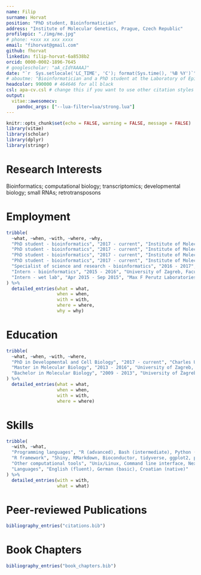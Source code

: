 ```yaml
---
name: Filip
surname: Horvat
position: "PhD student, Bioinformatician"
address: "Institute of Molecular Genetics, Prague, Czech Republic"
profilepic: "./img/me.jpg"
# phone: +xxx xx xxx xxxx
email: "fihorvat@gmail.com"
github: fhorvat
linkedin: filip-horvat-6a8538b2
orcid: 0000-0002-1896-7645
# googlescholar: "aA_cIdYAAAAJ"
date: "`r  Sys.setlocale('LC_TIME', 'C'); format(Sys.time(), '%B %Y')`"
# aboutme: "Bioinformatician and a PhD student at the Laboratory of Epigenetic Regulations"
headcolor: 990000 # 464646 for all black
csl: apa-cv.csl # change this if you want to use other citation styles
output: 
  vitae::awesomecv:
    pandoc_args: ["--lua-filter=lua/strong.lua"] 
---
```


```r
knitr::opts_chunk$set(echo = FALSE, warning = FALSE, message = FALSE)
library(vitae)
library(scholar)
library(dplyr)
library(stringr)
```

# Research Interests

Bioinformatics; computational biology; transcriptomics; developmental biology; small RNAs; retrotransposons


# Employment

```r
tribble(
  ~what, ~when, ~with, ~where, ~why,
  "PhD student - bioinformatics", "2017 - current", "Institute of Molecular Genetics, Laboratory of Epigenetic Regulations", "Prague", "Bioinformatic analysis of RNA dynamics in mammalian oocytes and early embryos",
  "PhD student - bioinformatics", "2017 - current", "Institute of Molecular Genetics, Laboratory of Epigenetic Regulations", "Prague", "Maternal mRNA degradation",
  "PhD student - bioinformatics", "2017 - current", "Institute of Molecular Genetics, Laboratory of Epigenetic Regulations", "Prague", "Roles and distribution of small RNAs and long non-coding RNAs",
  "PhD student - bioinformatics", "2017 - current", "Institute of Molecular Genetics, Laboratory of Epigenetic Regulations", "Prague", "Profiling and analysis of retrotransposon expression and silencing",
  "Specialist of science and research - bioinformatics", "2016 - 2017", "Institute of Molecular Genetics, Laboratory of Epigenetic Regulations", "Prague", "Control of gene expression during mammalian oocyte-to-embryo transition",
  "Intern - bioinformatics", "2015 - 2016", "University of Zagreb, Faculty of Science, Bioinformatics Group", "Zagreb", "Management, interpretation, visualization and statistical analysis of high-throughput sequencing data",
  "Intern - wet lab", "Apr 2015 - Sep 2015", "Max F Perutz Laboratories, DNA Damage Response and Transcription Regulation", "Vienna", "Activity of PARG protein in relation to loss of post-translational modifications in human cells"
) %>% 
  detailed_entries(what = what,
                   when = when,
                   with = with,
                   where = where, 
                   why = why)
```


# Education

```r
tribble(
  ~what, ~when, ~with, ~where, 
  "PhD in Developmental and Cell Biology", "2017 - current", "Charles University, Faculty of Science","Prague",
  "Master in Molecular Biology", "2013 - 2016", "University of Zagreb, Faculty of Science", "Zagreb",
  "Bachelor in Molecular Biology", "2009 - 2013", "University of Zagreb, Faculty of Science", "Zagreb"
) %>% 
  detailed_entries(what = what,
                   when = when,
                   with = with,
                   where = where)
```


# Skills

```r
tribble(
  ~with, ~what,
  "Programming languages", "R (advanced), Bash (intermediate), Python (beginner)",
  "R framework", "Shiny, RMarkdown, Bioconductor, tidyverse, ggplot2, plotly",
  "Other computational tools", "Unix/Linux, Command line interface, Nextflow, Git",
  "Languages", "English (fluent), German (basic), Croatian (native)"
) %>% 
  detailed_entries(with = with,
                   what = what)
```

\pagebreak

# Peer-reviewed Publications

```r
bibliography_entries("citations.bib")
```


# Book Chapters

```r
bibliography_entries("book_chapters.bib")
```

